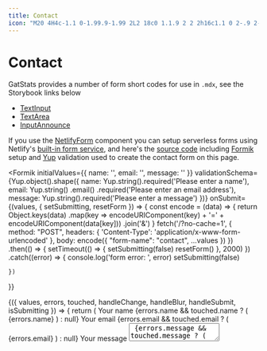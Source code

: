 ```yaml
---
title: Contact
icon: "M20 4H4c-1.1 0-1.99.9-1.99 2L2 18c0 1.1.9 2 2 2h16c1.1 0 2-.9 2-2V6c0-1.1-.9-2-2-2zm0 4l-8 5-8-5V6l8 5 8-5v2z"
---
```



# Contact

GatStats provides a number of form short codes for use in `.mdx`, see the Storybook links below

- [TextInput](https://gatsby-theme-gatstats.netlify.com/storybook/?path=/story/textinput--usage)
- [TextArea](https://gatsby-theme-gatstats.netlify.com/storybook/?path=/story/textarea--usage)
- [InputAnnounce](https://gatsby-theme-gatstats.netlify.com/storybook/?path=/story/inputannounce--usage)

If you use the [NetlifyForm]((https://gatsby-theme-gatstats.netlify.com/storybook/?path=/story/netlifyform--usage)) component you can setup serverless forms using Netlify's [built-in form service](https://www.netlify.com/products/forms/), and here's the [source code](https://github.com/PaulieScanlon/gatsby-theme-gatstats/blob/master/demo/src/pages/contact.mdx) including [Formik](https://jaredpalmer.com/formik/) setup and [Yup](https://github.com/jquense/yup) validation used to create the contact form on this page.

<Formik
  initialValues={{
    name: '',
    email: '',
    message: ''
  }}
  validationSchema={Yup.object().shape({
    name: Yup.string().required('Please enter a name'),
    email: Yup.string()
      .email()
      .required('Please enter an email address'),
    message: Yup.string().required('Please enter a message')
  })}
  onSubmit={(values, { setSubmitting, resetForm }) => {
    const encode = (data) => {
      return Object.keys(data)
        .map(key => encodeURIComponent(key) + '=' + encodeURIComponent(data[key]))
        .join('&')
    } 
    fetch('/?no-cache=1', {
      method: "POST",
      headers: { 'Content-Type': 'application/x-www-form-urlencoded' },
      body: encode({ "form-name": "contact", ...values })
    })
    .then(() => {
      setTimeout(() => {
        setSubmitting(false)
         resetForm()
      }, 2000)
    })
    .catch((error) => {
      console.log('form error: ', error)
      setSubmitting(false)
     
    })
  }}
>
  {({
    values,
    errors,
    touched,
    handleChange,
    handleBlur,
    handleSubmit,
    isSubmitting
  }) => {
    return (
      <NetlifyForm name="contact" onSubmit={handleSubmit}>
        <TextInput type='hidden' name='bot-field'/>
        <InputLabel for='name'>Your name</InputLabel>
        <TextInput
          name="name"
          placeholder="Paul"
          value={values.name}
          onChange={handleChange}
          onBlur={handleBlur}
        />
        {errors.name && touched.name ? (
          <InputAnnounce>{errors.name}</InputAnnounce>
        ) : null}
        <InputLabel for='email'>Your email</InputLabel>
        <TextInput
          name="email"
          type="email"
          placeholder="paul@email.com"
          value={values.email}
          onChange={handleChange}
          onBlur={handleBlur}
        />
        {errors.email && touched.email ? (
          <InputAnnounce>{errors.email}</InputAnnounce>
        ) : null}
        <InputLabel for='message'>Your message</InputLabel>
        <TextArea
          name="message"
          placeholder="Hello there!"
          value={values.message}
          onChange={handleChange}
          onBlur={handleBlur}
        />
        {errors.message && touched.message ? (
          <InputAnnounce>{errors.message}</InputAnnounce>
        ) : null}
        <div style={{ height: 24 }} />
        <Button
          type="submit"
          disabled={
            isSubmitting || errors.name || errors.email || errors.message
          }
        >
        { isSubmitting ? <Spinner /> : 'Submit' }
        </Button>
        <div style={{ height: 48 }} />
      </NetlifyForm>
    )
  }}
</Formik>
